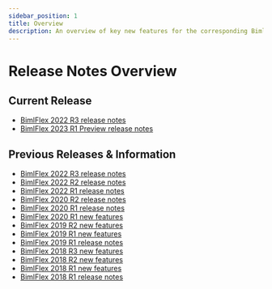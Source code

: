 ---
sidebar_position: 1
title: Overview
description: An overview of key new features for the corresponding BimlFlex releases
---
# Release Notes Overview

## Current Release

* [BimlFlex 2022 R3 release notes](./release-notes)
* [BimlFlex 2023 R1 Preview release notes](./release-notes)

## Previous Releases & Information

* [BimlFlex 2022 R3 release notes](./release-notes-2022.3)
* [BimlFlex 2022 R2 release notes](./release-notes-2022.2)
* [BimlFlex 2022 R1 release notes](./release-notes-2022.1)
* [BimlFlex 2020 R2 release notes](./release-notes-2020.2)
* [BimlFlex 2020 R1 release notes](./release-notes-2020.1)
* [BimlFlex 2020 R1 new features](./new-features-2020.1)
* [BimlFlex 2019 R2 new features](./new-features-2019.2)
* [BimlFlex 2019 R1 new features](./new-features-2019.1)
* [BimlFlex 2019 R1 release notes](./release-notes-2019.1)
* [BimlFlex 2018 R3 new features](./new-features-2018.3)
* [BimlFlex 2018 R2 new features](./new-features-2018.2)
* [BimlFlex 2018 R1 new features](./new-features-2018.1)
* [BimlFlex 2018 R1 release notes](./release-notes-2018.1)
